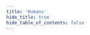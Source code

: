 ```yaml
---
title: 'Humans'
hide_title: true
hide_table_of_contents: false
---
```




<ChainLayout>
  <ChainHero
    name="Humans"
    iconUrl="img/"
    bgColor=""
    scope="mainnet"
    chainId="humans_1089-1"
    nodeVersion="v1.0.0"
    token=""
    stakeUrl=""
    restakeUrl=""
    websiteUrl="https://humans.ai/"
    githubUrl="https://github.com/humansdotai"
    xUrl="https://twitter.com/humansdotai"
    discordUrl="https://discord.gg/humansdotai/"
  />

  <ProductLinks explorerUrl="" appUrl="" appImageUrl="img/products/"/>

  <ToolsGrid chainName="humans"/>

</ChainLayout>
